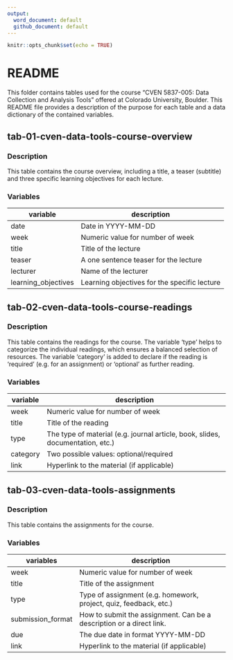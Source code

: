 ```yaml
---
output: 
  word_document: default
  github_document: default
---
```


```r
knitr::opts_chunk$set(echo = TRUE)
```

# README

This folder contains tables used for the course "CVEN 5837-005: Data Collection and Analysis Tools" offered at Colorado University, Boulder. This README file provides a description of the purpose for each table and a data dictionary of the contained variables.

## tab-01-cven-data-tools-course-overview

### Description

This table contains the course overview, including a title, a teaser (subtitle) and three specific learning objectives for each lecture.

### Variables

| **variable**        | **description**                              |
|---------------------|----------------------------------------------|
| date                | Date in YYYY-MM-DD                           |
| week                | Numeric value for number of week             |
| title               | Title of the lecture                         |
| teaser              | A one sentence teaser for the lecture        |
| lecturer            | Name of the lecturer                         |
| learning_objectives | Learning objectives for the specific lecture |

## tab-02-cven-data-tools-course-readings

### Description

This table contains the readings for the course. The variable 'type' helps to categorize the individual readings, which ensures a balanced selection of resources. The variable 'category' is added to declare if the reading is 'required' (e.g. for an assignment) or 'optional' as further reading.

### Variables

| **variable** | **description**                                                                    |
|----------|--------------------------------------------------------------------------------|
| week     | Numeric value for number of week                                               |
| title    | Title of the reading                                                           |
| type     | The type of material (e.g. journal article, book, slides, documentation, etc.) |
| category | Two possible values: optional/required                                         |
| link     | Hyperlink to the material (if applicable)                                      |

## tab-03-cven-data-tools-assignments

### Description

This table contains the assignments for the course.

### Variables

| **variables**         | **description**                                                          |
|-------------------|----------------------------------------------------------------------|
| week              | Numeric value for number of week                                     |
| title             | Title of the assignment                                              |
| type              | Type of assignment (e.g. homework, project, quiz, feedback, etc.)    |
| submission_format | How to submit the assignment. Can be a description or a direct link. |
| due               | The due date in format YYYY-MM-DD                                    |
| link              | Hyperlink to the material (if applicable)                            |
